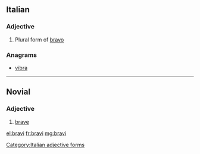 ==Italian==

===Adjective===
{{head|it}} {{m}}

# Plural form of [[bravo]]

===Anagrams===
* [[vibra#Italian|vibra]]

[[Category:Italian adjective forms]]

----

==Novial==

===Adjective===
{{nov-adj|brav}}

# [[brave]]

[[el:bravi]]
[[fr:bravi]]
[[mg:bravi]]